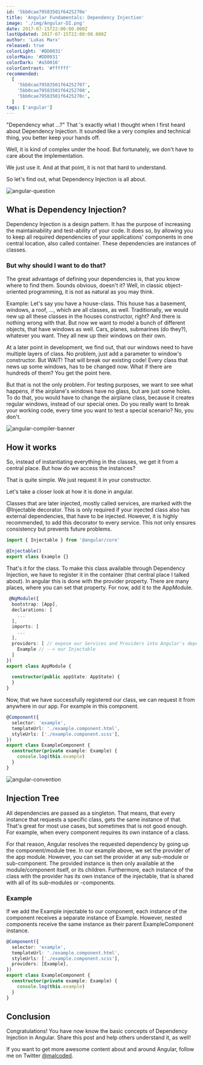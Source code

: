 ```yaml
---
id: '5bb0cae79583501f6425270e'
title: 'Angular Fundamentals: Dependency Injection'
image: './img/Angular-DI.png'
date: 2017-07-15T22:00:00.000Z
lastUpdated: 2017-07-15T22:00:00.000Z
author: 'Lukas Marx'
released: true
colorLight: '#DD0031'
colorMain: '#DD0031'
colorDark: '#a50016'
colorContrast: '#ffffff'
recommended:
  [
    '5bb0cae79583501f64252707',
    '5bb0cae79583501f64252708',
    '5bb0cae79583501f6425270c',
  ]
tags: ['angular']
---
```


"Dependency what ...?" That 's exactly what I thought when I first heard about Dependency Injection. It sounded like a very complex and technical thing, you better keep your hands off.

Well, it is kind of complex under the hood. But fortunately, we don't have to care about the implementation.

We just use it. And at that point, it is not that hard to understand.

So let's find out, what Dependency Injection is all about.

![angular-question](./img/angular-question.png)

## What is Dependency Injection?

Dependency Injection is a design pattern. It has the purpose of increasing the maintainability and test-ability of your code. It does so, by allowing you to keep all required dependencies of your applications' components in one central location, also called container. These dependencies are instances of classes.

### But why should I want to do that?

The great advantage of defining your dependencies is, that you know where to find them. Sounds obvious, doesn't it? Well, in classic object-oriented programming, it is not as natural as you may think.

Example:
Let's say you have a house-class. This house has a basement, windows, a roof, ..., which are all classes, as well. Traditionally, we would new up all these classes in the houses constructor, right? And there is nothing wrong with that. But now we want to model a bunch of different objects, that have windows as well. Cars, planes, submarines (do they?), whatever you want. They all new up their windows on their own.

At a later point in development, we find out, that our windows need to have multiple layers of class. No problem, just add a parameter to window's constructor. But WAIT! That will break our existing code! Every class that news up some windows, has to be changed now. What if there are hundreds of them? You get the point here.

But that is not the only problem. For testing purposes, we want to see what happens, if the airplane's windows have no glass, but are just some holes. To do that, you would have to change the airplane class, because it creates regular windows, instead of our special ones. Do you really want to break your working code, every time you want to test a special scenario? No, you don't.

![angular-compiler-banner](./img/angular-compiler-banner.png)

## How it works

So, instead of instantiating everything in the classes, we get it from a central place. But how do we access the instances?

That is quite simple. We just request it in your constructor.

Let's take a closer look at how it is done in angular.

Classes that are later injected, mostly called services, are marked with the @Injectable decorator. This is only required if your injected class also has external dependencies, that have to be injected. However, it is highly recommended, to add this decorator to every service. This not only ensures consistency but prevents future problems.

```typescript title=undefined
import { Injectable } from '@angular/core'

@Injectable()
export class Example {}
```

That's it for the class. To make this class available through Dependency Injection, we have to register it in the container (that central place I talked about). In angular this is done with the provider property. There are many places, where you can set that property. For now, add it to the AppModule.

```typescript title=src/app/app.module.ts
 @NgModule({
  bootstrap: [App],
  declarations: [
    ...
  ],
  imports: [
	...
  ],
  providers: [ // expose our Services and Providers into Angular's dependency injection
    Example // --> our Injectable
  ]
})
export class AppModule {

  constructor(public appState: AppState) {
  }
}

```

Now, that we have successfully registered our class, we can request it from anywhere in our app. For example in this component.

```typescript title=
@Component({
  selector: 'example',
  templateUrl: './example.component.html',
  styleUrls: ['./example.component.scss'],
})
export class ExampleComponent {
  constructor(private example: Example) {
    console.log(this.example)
  }
}
```

![angular-convention](./img/angular-convention.png)

## Injection Tree

All dependencies are passed as a singleton. That means, that every instance that requests a specific class, gets the same instance of that. That's great for most use cases, but sometimes that is not good enough. For example, when every component requires its own instance of a class.

For that reason, Angular resolves the requested dependency by going up the component/module tree.
In our example above, we set the provider of the app module. However, you can set the provider at any sub-module or sub-component. The provided instance is then only available at the module/component itself, or its children. Furthermore, each instance of the class with the provider has its own instance of the injectable, that is shared with all of its sub-modules or -components.

### Example

If we add the Example injectable to our component, each instance of the component receives a separate instance of Example. However, nested components receive the same instance as their parent ExampleComponent instance.

```typescript title=
@Component({
  selector: 'example',
  templateUrl: './example.component.html',
  styleUrls: ['./example.component.scss'],
  providers: [Example],
})
export class ExampleComponent {
  constructor(private example: Example) {
    console.log(this.example)
  }
}
```

## Conclusion

Congratulations! You have now know the basic concepts of Dependency Injection in Angular.
Share this post and help others understand it, as well!

If you want to get more awesome content about and around Angular, follow me on Twitter [@malcoded](https://twitter.com/intent/user?screen_name=malcoded).
